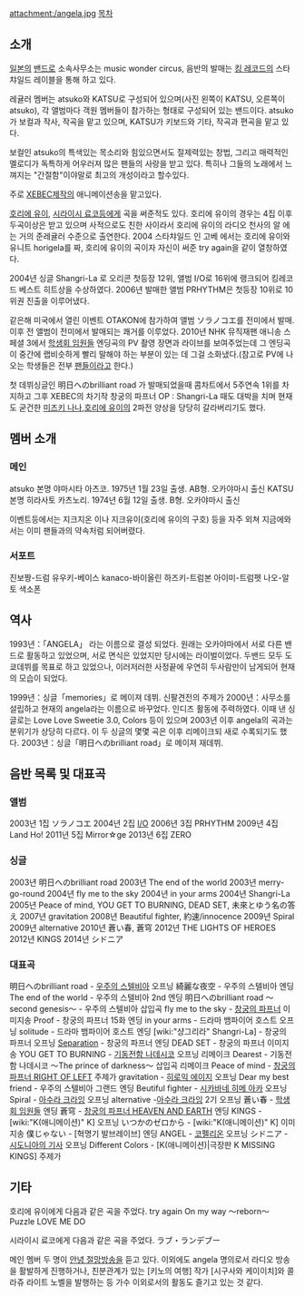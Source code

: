 attachment:/angela.jpg
[[목차]]
== 소개 ==
[[일본]]의 [[밴드]]로 소속사무소는 music wonder circus, 음반의 발매는 [[킹 레코드]]의 스타챠일드 레이블을 통해 하고 있다.

레귤러 멤버는 atsuko와 KATSU로 구성되어 있으며(사진 왼쪽이 KATSU, 오른쪽이 atsuko), 각 앨범마다 객원 멤버들이 참가하는 형태로 구성되어 있는 밴드이다.
atsuko가 보컬과 작사, 작곡을 맡고 있으며, KATSU가 키보드와 기타, 작곡과 편곡을 맡고 있다.

보컬인 atsuko의 특색있는 목소리와 힘있으면서도 절제력있는 창법, 그리고 매력적인 멜로디가 독특하게 어우러져 많은 팬들의 사랑을 받고 있다. 특히나 그들의 노래에서 느껴지는 "간절함"이야말로 최고의 개성이라고 할수있다.

주로 [[XEBEC]]제작의  애니메이션송을 맡고있다.

[[호리에 유이]], [[시라이시 료코]]등에게 곡을 써준적도 있다. 호리에 유이의 경우는 4집 이후 두곡이상은 받고 있으며 사적으로도 친한 사이라서 호리에 유이의 라디오 천사의 알 에는 거의 준레귤러 수준으로 출연한다. 2004 스타챠일드 인 고베 에서는 호리에 유이와 유니트 horigela를 짜, 호리에 유이의 곡이자 자신이 써준 try again을 같이 열창하였다.

2004년 싱글 Shangri-La 로 오리콘 첫등장 12위, 앨범 I/O로 16위에 랭크되어 킹레코드 베스트 히트상을 수상하였다. 2006년 발매한 앨범 PRHYTHM은 첫등장 10위로 10위권 진출을 이루어냈다.

같은해 미국에서 열린 이벤트 OTAKON에 참가하여 앨범 ソラノコエ를 전미에서 발매. 이후 전 앨범이 전미에서 발매되는 쾌거를 이루었다.
2010년 NHK 뮤직재팬 애니송 스페셜 3에서 [[학생회 임원들]] 엔딩곡의 PV 촬영 장면과 라이브를 보여주었는데 그 엔딩곡이 중간에 랩비슷하게 빨리 말해야 하는 부분이 있는 데 그걸 소화냈다.(참고로 PV에 나오는 학생들은 전부 [[팬]]들이라고 한다.)

첫 데뷔싱글인 明日へのbrilliant road 가 발매되었을때 콤차트에서 5주연속 1위를 차지하고 그후 XEBEC의 차기작 창궁의 파프너 OP : Shangri-La 때도 대박을 치며 현재도 굳건한 [[미즈키 나나]],[[호리에 유이]]의 2파전 양상을 당당히 갈라버리기도 했다.

== 멤버 소개 ==
=== 메인 ===
atsuko
본명 야마시타 아츠코. 1975년 1월 23일 출생. AB형. 오카야마시 출신
KATSU 
본명 히라사토 카츠노리. 1974년 6월 12일 출생. B형. 오카야마시 출신

이벤트등에서는 지크지온 이나 지크유이(호리에 유이의 구호) 등을 자주 외쳐 지금에와서는 이미 팬들과의 약속처럼 되어버렸다.

=== 서포트 === 
진보짱-드럼
유우키-베이스
kanaco-바이올린
하즈키-트럼본
아이미-트럼펫
나오-알토 색소폰


== 역사 ==
1993년：「ANGELA」 라는 이름으로 결성 되었다. 원래는 오카야마에서 서로 다른 밴드로 활동하고 있었으며, 서로 면식은 있었지만 당시에는 라이벌이었다. 두밴드 모두 도쿄데뷔를 목표로 하고 있었으나, 이러저러한 사정끝에 우연히 두사람만이 남게되어 현재의 모습이 되었다.

1999년：싱글「memories」로 메이져 데뷔. 신팔견전의 주제가
2000년：사무소를 설립하고 현재의 angela라는 이름으로 바꾸었다. 인디즈 활동에 주력하였다. 이때 낸 싱글로는 Love Love Sweetie 3.0, Colors 등이 있으며 2003년 이후 angela의 곡과는 분위기가 상당히 다르다. 이 두 싱글의 몇몇 곡은 이후 리메이크되 새로 수록되기도 했다.
2003년：싱글「明日へのbrilliant road」로 메이져 재데뷔.

== 음반 목록 및 대표곡 ==
=== 앨범 ===
2003년 1집 ソラノコエ 
2004년 2집 [[I/O]]
2006년 3집 PRHYTHM 
2009년 4집 Land Ho!
2011년 5집 Mirror☆ge
2013년 6집 ZERO

=== 싱글 ===
2003년 明日へのbrilliant road
2003년 The end of the world
2003년 merry-go-round
2004년 fly me to the sky
2004년 in your arms
2004년 Shangri-La 
2005년 Peace of mind, YOU GET TO BURNING, DEAD SET, 未來とゆう名の答え 
2007년 gravitation 
2008년 Beautiful fighter, 約速/innocence 
2009년 Spiral
2009년 alternative
2010년 蒼い春, 蒼穹
2012년 THE LIGHTS OF HEROES
2012년 KINGS
2014년 シドニア
=== 대표곡 ===
明日へのbrilliant road - [[우주의 스텔비아]] 오프닝
綺麗な夜空 - 우주의 스텔비아 엔딩
The end of the world - 우주의 스텔비아 2nd 엔딩
明日へのbrilliant road ～second genesis～ - 우주의 스텔비아 삽입곡
fly me to the sky - [[창궁의 파프너]] 이미지송
Proof - 창궁의 파프너 15화 엔딩 
in your arms - 드라마 뱀파이어 호스트 오프닝
solitude - 드라마 뱀파이어 호스트 엔딩
[wiki:"샹그리라" Shangri-La] - 창궁의 파프너 오프닝
[[Separation]] - 창궁의 파프너 엔딩
DEAD SET - 창궁의 파프너 이미지송
YOU GET TO BURNING  - [[기동전함 나데시코]] 오프닝 리메이크
Dearest - 기동전함 나데시코 ～The prince of darkness～ 삽입곡 리메이크 
Peace of mind - [[창궁의 파프너 RIGHT OF LEFT]] 주제가
gravitation - [[히로익 에이지]] 오프닝
Dear my best friend - 우주의 스텔비아 그랜드 엔딩
Beutiful fighter - [[시카바네 히메 아카]] 오프닝
Spiral - [[아수라 크라잉]] 오프닝
alternative -[[아수라 크라잉]] 2기 오프닝
蒼い春 - [[학생회 임원들]] 엔딩
蒼穹 - [[창궁의 파프너 HEAVEN AND EARTH]] 엔딩
KINGS - [wiki:"K(애니메이션)" K] 오프닝
いつかのゼロから - [wiki:"K(애니메이션)" K] 이미지송
僕じゃない - [혁명기 발브레이브] 엔딩
ANGEL - [[코펠리온]] 오프닝
シドニア - [[시도니아의 기사]] 오프닝
Different Colors - [K(애니메이션)|극장판 K MISSING KINGS] 주제가

== 기타 ==
호리에 유이에게 다음과 같은 곡을 주었다.
try again
On my way ～reborn～
Puzzle
LOVE ME DO

시라이시 료코에게 다음과 같은 곡을 주었다.
ラブ・ランデブー

메인 멤버 두 명이 [[안녕 절망방송]]을 듣고 있다. 이외에도 angela 명의로서 라디오 방송을 활발하게 진행하거나, 친분관계가 있는 [키노의 여행] 작가 [시구사와 케이이치]와 콜라쥬 라이트 노벨을 발행하는 등 가수 이외로서의 활동도 즐기고 있는 것 같다. 
